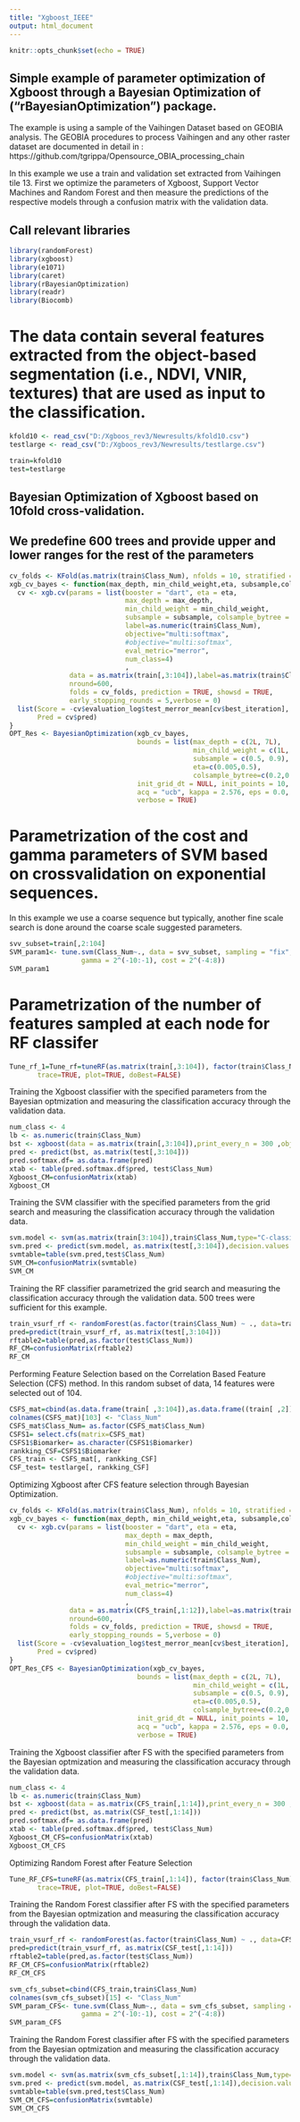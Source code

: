 ---
title: "Xgboost_IEEE"
output: html_document
---

```{r setup, include=FALSE}
knitr::opts_chunk$set(echo = TRUE)
```

## Simple example of parameter optimization of Xgboost through a Bayesian Optimization of ("rBayesianOptimization") package. 
The example is using a sample of the Vaihingen Dataset based on GEOBIA analysis. The GEOBIA procedures to process Vaihingen and any other raster dataset are documented in detail in : https://github.com/tgrippa/Opensource_OBIA_processing_chain

In this example we use a train and validation set extracted from Vaihingen tile 13. First we optimize the parameters of Xgboost, Support Vector Machines and Random Forest and then measure the predictions of the respective models through a confusion matrix with the validation data.


## Call relevant libraries
```{r installing and calling relevant libraries}

library(randomForest)
library(xgboost)
library(e1071)
library(caret)
library(rBayesianOptimization)
library(readr)
library(Biocomb)
```

# The data contain several features extracted from the object-based segmentation (i.e., NDVI, VNIR, textures) that are used as input to the classification.
```{r}
kfold10 <- read_csv("D:/Xgboos_rev3/Newresults/kfold10.csv")
testlarge <- read_csv("D:/Xgboos_rev3/Newresults/testlarge.csv")

train=kfold10
test=testlarge
```

## Bayesian Optimization of Xgboost  based on 10fold cross-validation. 
## We predefine 600 trees and provide upper and lower ranges for the rest of the parameters

```{r }
cv_folds <- KFold(as.matrix(train$Class_Num), nfolds = 10, stratified = TRUE, seed = 0)
xgb_cv_bayes <- function(max_depth, min_child_weight,eta, subsample,colsample_bytree) { 
  cv <- xgb.cv(params = list(booster = "dart", eta = eta, 
                             max_depth = max_depth,
                             min_child_weight = min_child_weight,
                             subsample = subsample, colsample_bytree = colsample_bytree, 
                             label=as.numeric(train$Class_Num),
                             objective="multi:softmax",
                             #objective="multi:softmax",
                             eval_metric="merror",
                             num_class=4)
                             ,
               data = as.matrix(train[,3:104]),label=as.matrix(train$Class_Num),
               nround=600,
               folds = cv_folds, prediction = TRUE, showsd = TRUE,
               early_stopping_rounds = 5,verbose = 0)
  list(Score = -cv$evaluation_log$test_merror_mean[cv$best_iteration], 
       Pred = cv$pred)
}
OPT_Res <- BayesianOptimization(xgb_cv_bayes,
                                bounds = list(max_depth = c(2L, 7L),
                                              min_child_weight = c(1L, 7L),
                                              subsample = c(0.5, 0.9),
                                              eta=c(0.005,0.5),
                                              colsample_bytree=c(0.2,0.5)),
                                init_grid_dt = NULL, init_points = 10, n_iter = 70,
                                acq = "ucb", kappa = 2.576, eps = 0.0,
                                verbose = TRUE)

```


# Parametrization of the cost and gamma parameters of SVM based on crossvalidation on exponential sequences.
In this example we use a coarse sequence but typically, another fine scale search is done around the coarse scale suggested parameters.
```{r}
svv_subset=train[,2:104]
SVM_param1<- tune.svm(Class_Num~., data = svv_subset, sampling = "fix",kernel='radial', 
                  gamma = 2^(-10:-1), cost = 2^(-4:8))
SVM_param1
```

# Parametrization of the number of features sampled at each node for RF classifer
```{r}
Tune_rf_1=Tune_rf=tuneRF(as.matrix(train[,3:104]), factor(train$Class_Num), ntreeTry=1000, stepFactor=2, improve=0.05,
       trace=TRUE, plot=TRUE, doBest=FALSE)
```

Training the Xgboost classifier with the specified parameters from the Bayesian optmization and measuring the classification accuracy through the validation data.

```{r}
num_class <- 4
lb <- as.numeric(train$Class_Num) 
bst <- xgboost(data = as.matrix(train[,3:104]),print_every_n = 300 ,objective="multi:softmax",eval_metric="merror",nrounds=600,eta=OPT_Res$Best_Par[4],booster="dart",max_depth=OPT_Res$Best_Par[1],min_child_weight=OPT_Res$Best_Par[2],subsample=OPT_Res$Best_Par[3],colsample_bytree=OPT_Res$Best_Par[5],gamma=0.00, num_class = num_class,label=lb)
pred <- predict(bst, as.matrix(test[,3:104]))
pred.softmax.df= as.data.frame(pred)
xtab <- table(pred.softmax.df$pred, test$Class_Num)
Xgboost_CM=confusionMatrix(xtab)
Xgboost_CM
```
Training the SVM classifier with the specified parameters from the grid search and measuring the classification accuracy through the validation data.
```{r}
svm.model <- svm(as.matrix(train[3:104]),train$Class_Num,type="C-classification",gamma=SVM_param1$best.parameters[1],cost=SVM_param1$best.parameters[2])
svm.pred <- predict(svm.model, as.matrix(test[,3:104]),decision.values = TRUE)
svmtable=table(svm.pred,test$Class_Num)
SVM_CM=confusionMatrix(svmtable)
SVM_CM
```
Training the RF classifier parametrized the grid search and measuring the classification accuracy through the validation data. 500 trees were sufficient for this example.
```{r}
train_vsurf_rf <- randomForest(as.factor(train$Class_Num) ~ ., data=train[,3:104],ntree=500,mtry=20,importance=TRUE)
pred=predict(train_vsurf_rf, as.matrix(test[,3:104]))
rftable2=table(pred,as.factor(test$Class_Num))
RF_CM=confusionMatrix(rftable2)
RF_CM
```

Performing Feature Selection based on the Correlation Based Feature Selection (CFS) method. In this random subset of data, 14 features were selected out of 104.
```{r}
CSFS_mat=cbind(as.data.frame(train[ ,3:104]),as.data.frame((train[ ,2])))
colnames(CSFS_mat)[103] <- "Class_Num"
CSFS_mat$Class_Num= as.factor(CSFS_mat$Class_Num)
CSFS1= select.cfs(matrix=CSFS_mat)
CSFS1$Biomarker= as.character(CSFS1$Biomarker)
rankking_CSF=CSFS1$Biomarker
CFS_train <- CSFS_mat[, rankking_CSF]
CSF_test= testlarge[, rankking_CSF]
```



Optimizing Xgboost after CFS feature selection through Bayesian Optimization.
```{r}
cv_folds <- KFold(as.matrix(train$Class_Num), nfolds = 10, stratified = TRUE, seed = 0)
xgb_cv_bayes <- function(max_depth, min_child_weight,eta, subsample,colsample_bytree) { 
  cv <- xgb.cv(params = list(booster = "dart", eta = eta, 
                             max_depth = max_depth,
                             min_child_weight = min_child_weight,
                             subsample = subsample, colsample_bytree = colsample_bytree, 
                             label=as.numeric(train$Class_Num),
                             objective="multi:softmax",
                             #objective="multi:softmax",
                             eval_metric="merror",
                             num_class=4)
                             ,
               data = as.matrix(CFS_train[,1:12]),label=as.matrix(train$Class_Num),
               nround=600,
               folds = cv_folds, prediction = TRUE, showsd = TRUE,
               early_stopping_rounds = 5,verbose = 0)
  list(Score = -cv$evaluation_log$test_merror_mean[cv$best_iteration], 
       Pred = cv$pred)
}
OPT_Res_CFS <- BayesianOptimization(xgb_cv_bayes,
                                bounds = list(max_depth = c(2L, 7L),
                                              min_child_weight = c(1L, 7L),
                                              subsample = c(0.5, 0.9),
                                              eta=c(0.005,0.5),
                                              colsample_bytree=c(0.2,0.5)),
                                init_grid_dt = NULL, init_points = 10, n_iter = 70,
                                acq = "ucb", kappa = 2.576, eps = 0.0,
                                verbose = TRUE)
```



Training the Xgboost classifier after FS with the specified parameters from the Bayesian optmization and measuring the classification accuracy through the validation data.

```{r}
num_class <- 4
lb <- as.numeric(train$Class_Num) 
bst <- xgboost(data = as.matrix(CFS_train[,1:14]),print_every_n = 300 ,objective="multi:softmax",eval_metric="merror",nrounds=600,eta=OPT_Res_CFS$Best_Par[4],booster="dart",max_depth=OPT_Res_CFS$Best_Par[1],min_child_weight=OPT_Res_CFS$Best_Par[2],subsample=OPT_Res_CFS$Best_Par[3],colsample_bytree=OPT_Res_CFS$Best_Par[5],gamma=0.00, num_class = num_class,label=lb)
pred <- predict(bst, as.matrix(CSF_test[,1:14]))
pred.softmax.df= as.data.frame(pred)
xtab <- table(pred.softmax.df$pred, test$Class_Num)
Xgboost_CM_CFS=confusionMatrix(xtab)
Xgboost_CM_CFS
```

Optimizing Random Forest after Feature Selection
```{r}
Tune_RF_CFS=tuneRF(as.matrix(CFS_train[,1:14]), factor(train$Class_Num), ntreeTry=1000, stepFactor=2, improve=0.05,
       trace=TRUE, plot=TRUE, doBest=FALSE)
```



Training the Random Forest classifier after FS with the specified parameters from the Bayesian optmization and measuring the classification accuracy through the validation data.
```{r}
train_vsurf_rf <- randomForest(as.factor(train$Class_Num) ~ ., data=CFS_train[,1:14],ntree=500,mtry=6,importance=TRUE)
pred=predict(train_vsurf_rf, as.matrix(CSF_test[,1:14]))
rftable2=table(pred,as.factor(test$Class_Num))
RF_CM_CFS=confusionMatrix(rftable2)
RF_CM_CFS
```
```{r}
svm_cfs_subset=cbind(CFS_train,train$Class_Num)
colnames(svm_cfs_subset)[15] <- "Class_Num"
SVM_param_CFS<- tune.svm(Class_Num~., data = svm_cfs_subset, sampling = "fix",kernel='radial', 
                  gamma = 2^(-10:-1), cost = 2^(-4:8))
SVM_param_CFS
```

Training the Random Forest classifier after FS with the specified parameters from the Bayesian optmization and measuring the classification accuracy through the validation data.
```{r}
svm.model <- svm(as.matrix(svm_cfs_subset[,1:14]),train$Class_Num,type="C-classification",gamma=SVM_param_CFS$best.parameters[1],cost=SVM_param_CFS$best.parameters[2])
svm.pred <- predict(svm.model, as.matrix(CSF_test[,1:14]),decision.values = TRUE)
svmtable=table(svm.pred,test$Class_Num)
SVM_CM_CFS=confusionMatrix(svmtable)
SVM_CM_CFS
```

